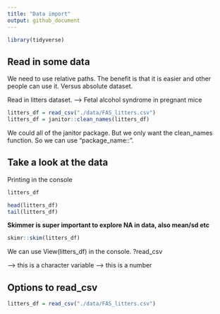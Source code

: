 ```yaml
---
title: "Data import"
output: github_document
---
```


```r
library(tidyverse)
```
## Read in some data
We need to use relative paths. The benefit is that it is easier and other people can use it. Versus absolute dataset. 

Read in litters dataset. --> Fetal alcohol syndrome in pregnant mice 

```r
litters_df = read_csv("./data/FAS_litters.csv")
litters_df = janitor::clean_names(litters_df)
```
We could all of the janitor package. But we only want the clean_names function. So we can use "package_name::". 

## Take a look at the data
Printing in the console
```r
litters_df
```

```r
head(litters_df)
tail(litters_df)
```

__Skimmer is super important to explore NA in data, also mean/sd etc__
```r
skimr::skim(litters_df)
```

We can use View(litters_df) in the console. ?read_csv

<chr> --> this is a character variable 
<double> --> this is a number

## Options to read_csv
```r
litters_df = read_csv("./data/FAS_litters.csv")
```












